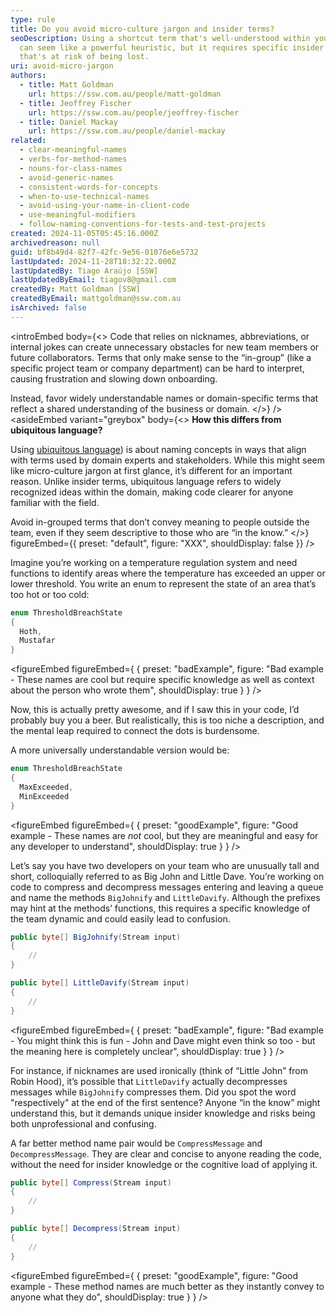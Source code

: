 ```yaml
---
type: rule
title: Do you avoid micro-culture jargon and insider terms?
seoDescription: Using a shortcut term that's well-understood within your team
  can seem like a powerful heuristic, but it requires specific insider knowledge
  that's at risk of being lost.
uri: avoid-micro-jargon
authors:
  - title: Matt Goldman
    url: https://ssw.com.au/people/matt-goldman
  - title: Jeoffrey Fischer
    url: https://ssw.com.au/people/jeoffrey-fischer
  - title: Daniel Mackay
    url: https://ssw.com.au/people/daniel-mackay
related:
  - clear-meaningful-names
  - verbs-for-method-names
  - nouns-for-class-names
  - avoid-generic-names
  - consistent-words-for-concepts
  - when-to-use-technical-names
  - avoid-using-your-name-in-client-code
  - use-meaningful-modifiers
  - follow-naming-conventions-for-tests-and-test-projects
created: 2024-11-05T05:45:16.000Z
archivedreason: null
guid: bf8b49d4-82f7-42fc-9e56-01076e6e5732
lastUpdated: 2024-11-28T18:32:22.000Z
lastUpdatedBy: Tiago Araújo [SSW]
lastUpdatedByEmail: tiagov8@gmail.com
createdBy: Matt Goldman [SSW]
createdByEmail: mattgoldman@ssw.com.au
isArchived: false
---
```


<introEmbed
  body={<>
Code that relies on nicknames, abbreviations, or internal jokes can create unnecessary obstacles for new team members or future collaborators. Terms that only make sense to the “in-group” (like a specific project team or company department) can be hard to interpret, causing frustration and slowing down onboarding.

Instead, favor widely understandable names or domain-specific terms that reflect a shared understanding of the business or domain.
  </>}
/>
<asideEmbed
  variant="greybox"
  body={<>
    **How this differs from ubiquitous language?**

Using [ubiquitous language](/ubiquitous-language)) is about naming concepts in ways that align with terms used by domain experts and stakeholders. While this might seem like micro-culture jargon at first glance, it’s different for an important reason. Unlike insider terms, ubiquitous language refers to widely recognized ideas within the domain, making code clearer for anyone familiar with the field.

Avoid in-grouped terms that don’t convey meaning to people outside the team, even if they seem descriptive to those who are “in the know.”
  </>}
  figureEmbed={{
    preset: "default",
    figure: "XXX",
    shouldDisplay: false
  }}
/>

Imagine you’re working on a temperature regulation system and need functions to identify areas where the temperature has exceeded an upper or lower threshold. You write an enum to represent the state of an area that’s too hot or too cold:

```csharp
enum ThresholdBreachState
{
  Hoth,
  Mustafar
}
```
<figureEmbed figureEmbed={ {
  preset: "badExample",
  figure: "Bad example - These names are cool but require specific knowledge as well as context about the person who wrote them",
  shouldDisplay: true
} } />


Now, this is actually pretty awesome, and if I saw this in your code, I’d probably buy you a beer. But realistically, this is too niche a description, and the mental leap required to connect the dots is burdensome.

A more universally understandable version would be:

```csharp
enum ThresholdBreachState
{
  MaxExceeded,
  MinExceeded
}
```
<figureEmbed figureEmbed={ {
  preset: "goodExample",
  figure: "Good example - These names are _not_ cool, but they are meaningful and easy for any developer to understand",
  shouldDisplay: true
} } />


Let’s say you have two developers on your team who are unusually tall and short, colloquially referred to as Big John and Little Dave. You’re working on code to compress and decompress messages entering and leaving a queue and name the methods `BigJohnify` and `LittleDavify`. Although the prefixes may hint at the methods’ functions, this requires a specific knowledge of the team dynamic and could easily lead to confusion.

```csharp
public byte[] BigJohnify(Stream input)
{
    //
}

public byte[] LittleDavify(Stream input)
{
    //
}
```
<figureEmbed figureEmbed={ {
  preset: "badExample",
  figure: "Bad example - You might think this is fun - John and Dave might even think so too - but the meaning here is completely unclear",
  shouldDisplay: true
} } />


For instance, if nicknames are used ironically (think of “Little John” from Robin Hood), it’s possible that `LittleDavify` actually decompresses messages while `BigJohnify` compresses them. Did you spot the word "respectively" at the end of the first sentence? Anyone “in the know” might understand this, but it demands unique insider knowledge and risks being both unprofessional and confusing.

A far better method name pair would be `CompressMessage` and `DecompressMessage`. They are clear and concise to anyone reading the code, without the need for insider knowledge or the cognitive load of applying it.

```csharp
public byte[] Compress(Stream input)
{
    //
}

public byte[] Decompress(Stream input)
{
    //
}
```
<figureEmbed figureEmbed={ {
  preset: "goodExample",
  figure: "Good example - These method names are much better as they instantly convey to anyone what they do",
  shouldDisplay: true
} } />
